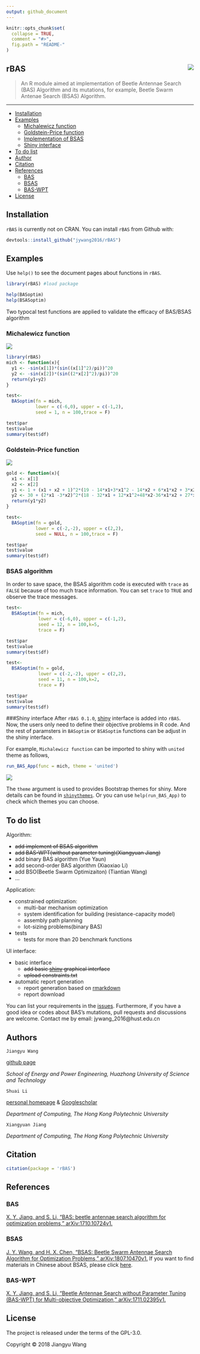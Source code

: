 ---
output: github_document
---

```{r, echo = FALSE}
knitr::opts_chunk$set(
  collapse = TRUE,
  comment = "#>",
  fig.path = "README-"
)
```
## rBAS <img src="man/figures/rBAS.png" align="right" />
>An R module aimed at implementation of Beetle Antennae Search (BAS) Algorithm and its mutations, for example, Beetle Swarm Antenae Search (BSAS) Algorithm.

---
-   [Installation](#installation)
-   [Examples](#examples)
    -   [Michalewicz function](#michalewicz-function)
    -   [Goldstein-Price function](#goldstein-price-function)
    -   [Implementation of BSAS](#bsas-algorithm)
    -   [Shiny interface](#shiny-interface)
-   [To do list](#to-do-list)
-   [Author](#authors)
-   [Citation](#citation)
-   [References](#references)
    -   [BAS](#bas)
    -   [BSAS](#bsas)
    -   [BAS-WPT](#bas-wpt)
-   [License](#license)

## Installation
`rBAS` is currently not on CRAN. You can install `rBAS` from Github with:
```{r,eval=FALSE}
devtools::install_github("jywang2016/rBAS")
```


## Examples

Use `help()` to see the document pages about functions in `rBAS`.

```{r,eval=FALSE}
library(rBAS) #load package

help(BASoptim)
help(BSASoptim)
```


Two typocal test functions are applied to validate the efficacy of BAS/BSAS algorithm

### Michalewicz function

<img src="man/figures/Mich.png"/>
```{r}
library(rBAS)
mich <- function(x){
  y1 <- -sin(x[1])*(sin((x[1]^2)/pi))^20
  y2 <- -sin(x[2])*(sin((2*x[2]^2)/pi))^20
  return(y1+y2)
}
```

```{r}
test<-
  BASoptim(fn = mich,
           lower = c(-6,0), upper = c(-1,2),
           seed = 1, n = 100,trace = F)

test$par
test$value
summary(test$df)
```

### Goldstein-Price function
<img src="man/figures/Gold.png"/>
```{r}
gold <- function(x){
  x1 <- x[1]
  x2 <- x[2]
  y1 <- 1 + (x1 + x2 + 1)^2*(19 - 14*x1+3*x1^2 - 14*x2 + 6*x1*x2 + 3*x2^2)
  y2 <- 30 + (2*x1 -3*x2)^2*(18 - 32*x1 + 12*x1^2+48*x2-36*x1*x2 + 27*x2^2)
  return(y1*y2)
}
```

```{r}
test<-
  BASoptim(fn = gold,
           lower = c(-2,-2), upper = c(2,2),
           seed = NULL, n = 100,trace = F)

test$par
test$value
summary(test$df)
```

### BSAS algorithm

In order to save space, the BSAS algorithm code is executed with `trace` as `FALSE` because of too much trace information. You can set `trace` to `TRUE` and observe the trace messages.
```{r}
test<-
  BSASoptim(fn = mich,
            lower = c(-6,0), upper = c(-1,2),
            seed = 12, n = 100,k=5,
            trace = F)

test$par
test$value
summary(test$df)
```

```{r}
test<-
  BSASoptim(fn = gold,
            lower = c(-2,-2), upper = c(2,2),
            seed = 11, n = 100,k=2,
            trace = F)

test$par
test$value
summary(test$df)
```


###Shiny interface
After `rBAS 0.1.0`, [shiny](https://shiny.rstudio.com/) interface is added into `rBAS`. Now, the users only need to define
their objective problems in R code. And the rest of paramsters in `BASoptim` or `BSASoptim` functions can be adjust in the shiny interface. 

For example, `Michalewicz function` can be imported to shiny with `united` theme as follows,

```{r,eval=FALSE}
run_BAS_App(func = mich, theme = 'united')
```
<img src="man/figures/theme_united_plot.png"/>

The `theme` argument is used to provides Bootstrap themes for shiny. More details can be found in [`shinythemes`](https://github.com/rstudio/shinythemes). Or you can use `help(run_BAS_App)` to check which
themes you can choose.

## To do list

Algorithm:

- ~~add implement of BSAS algorithm~~
- ~~add BAS-WPT(without parameter tuning)(Xiangyuan Jiang)~~
- add binary BAS algorithm (Yue Yaun)
- add second-order BAS algorithm (Xiaoxiao Li)
- add BSO(Beetle Swarm Optimizaiton) (Tiantian Wang)
- ...

Application:

- constrained optimization:
    + multi-bar mechanism optimization
    + system identification for building (resistance-capacity model)
    + assembly path planning
    + lot-sizing problems(binary BAS)
- tests
    + tests for more than 20 benchmark functions
  
UI interface:

- basic interface
    + ~~add basic [shiny](https://github.com/rstudio/shiny) graphical interface~~
    + ~~upload constraints.txt~~

- automatic report generation
    + report generation based on [rmarkdown](https://github.com/rstudio/rmarkdown)
    + report download


You can list your requirements in the [issues](https://github.com/jywang2016/rBAS/issues). Furthermore, if you have a good idea or codes about BAS's mutations, pull requests and discussions are welcome. Contact me by email: jywang_2016@hust.edu.cn

## Authors

`Jiangyu Wang`

[github page](https://github.com/jywang2016)

*School of Energy and Power Engineering, Huazhong University of Science and Technology*

`Shuai Li`   

[personal homepage](http://www4.comp.polyu.edu.hk/~cssli/) & [Googlescholar](http://scholar.google.com/citations?hl=zh-CN&user=H8UOWqoAAAAJ)

*Department of Computing, The Hong Kong Polytechnic University*

`Xiangyuan Jiang`

*Department of Computing, The Hong Kong Polytechnic University*

## Citation

```{r}
citation(package = 'rBAS')
```

## References

### BAS
[X. Y. Jiang, and S. Li, “BAS: beetle antennae search algorithm for
optimization problems,” arXiv:1710.10724v1.](https://arxiv.org/abs/1710.10724)

### BSAS
[J. Y. Wang, and H. X. Chen, “BSAS: Beetle Swarm Antennae Search Algorithm for Optimization Problems,” arXiv:1807.10470v1.](https://arxiv.org/abs/1807.10470) If you want to find materials in Chinese about BSAS,
please click [here](https://github.com/jywang2016/BAS/blob/master/BAS_Swarm_documentation.html).

### BAS-WPT
[X. Y. Jiang, and S. Li, “Beetle Antennae Search without Parameter Tuning
(BAS-WPT) for Multi-objective Optimization,” arXiv:1711.02395v1.](https://arxiv.org/abs/1711.02395)

## License

The project is released under the terms of the GPL-3.0.

Copyright © 2018 Jiangyu Wang
